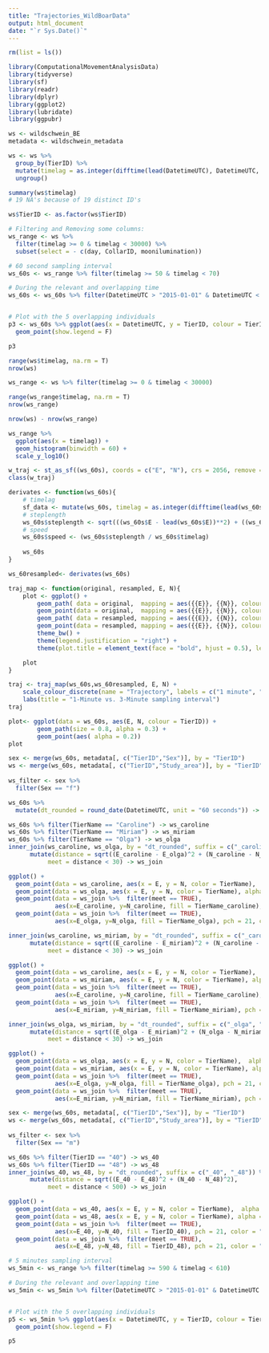 ```yaml
---
title: "Trajectories_WildBoarData"
output: html_document
date: "`r Sys.Date()`"
---
```


```r
rm(list = ls())
```


```r
library(ComputationalMovementAnalysisData)
library(tidyverse)
library(sf)
library(readr)        
library(dplyr)        
library(ggplot2)      
library(lubridate)
library(ggpubr)
```


```r
ws <- wildschwein_BE
metadata <- wildschwein_metadata
```


```r
ws <- ws %>% 
  group_by(TierID) %>% 
  mutate(timelag = as.integer(difftime(lead(DatetimeUTC), DatetimeUTC, units = "secs"))) %>% 
  ungroup()

summary(ws$timelag)
# 19 NA's because of 19 distinct ID's
```

```r

ws$TierID <- as.factor(ws$TierID)

# Filtering and Removing some columns:
ws_range <- ws %>% 
  filter(timelag >= 0 & timelag < 30000) %>% 
  subset(select = - c(day, CollarID, moonilumination))
```


```r
# 60 second sampling interval
ws_60s <- ws_range %>% filter(timelag >= 50 & timelag < 70)
```

```r
# During the relevant and overlapping time
ws_60s <- ws_60s %>% filter(DatetimeUTC > "2015-01-01" & DatetimeUTC < "2016-01-01")


# Plot with the 5 overlapping individuals
p3 <- ws_60s %>% ggplot(aes(x = DatetimeUTC, y = TierID, colour = TierID)) +
  geom_point(show.legend = F)

p3

```


```r
range(ws$timelag, na.rm = T)
nrow(ws)

ws_range <- ws %>% filter(timelag >= 0 & timelag < 30000) 

range(ws_range$timelag, na.rm = T)
nrow(ws_range)

nrow(ws) - nrow(ws_range)
```


```r
ws_range %>% 
  ggplot(aes(x = timelag)) +
  geom_histogram(binwidth = 60) +
  scale_y_log10()
```
```r
w_traj <- st_as_sf((ws_60s), coords = c("E", "N"), crs = 2056, remove = FALSE)
class(w_traj)
```


```r
derivates <- function(ws_60s){
    # timelag
    sf_data <- mutate(ws_60s, timelag = as.integer(difftime(lead(ws_60s$DatetimeUTC), ws_60s$DatetimeUTC, units = "secs")))
    # steplength
    ws_60s$steplength <- sqrt(((ws_60s$E - lead(ws_60s$E))**2) + ((ws_60s$N - lead(ws_60s$N))**2)) 
    # speed
    ws_60s$speed <- (ws_60s$steplength / ws_60s$timelag)
    
    ws_60s
}
```

```r
ws_60resampled<- derivates(ws_60s)
```


```r
traj_map <- function(original, resampled, E, N){
    plot <- ggplot() + 
        geom_path( data = original,  mapping = aes({{E}}, {{N}}, colour = "cyan"), size = 0.8, alpha = 0.2) +
        geom_point(data = original,  mapping = aes({{E}}, {{N}}, colour = "cyan"), alpha = 0.2) + 
        geom_path( data = resampled, mapping = aes({{E}}, {{N}}, colour = "red"),  size = 1) +
        geom_point(data = resampled, mapping = aes({{E}}, {{N}}, colour = "red"),  size = 1.2) +
        theme_bw() +
        theme(legend.justification = "right") +
        theme(plot.title = element_text(face = "bold", hjust = 0.5), legend.title = element_text(face = "bold", hjust = 0.5))

    plot
}
```

```r
traj <- traj_map(ws_60s,ws_60resampled, E, N) + 
    scale_colour_discrete(name = "Trajectory", labels = c("1 minute", "3 minutes")) +
    labs(title = "1-Minute vs. 3-Minute sampling interval")
traj
```


```r
plot<- ggplot(data = ws_60s, aes(E, N, colour = TierID)) +
        geom_path(size = 0.8, alpha = 0.3) +
        geom_point(aes( alpha = 0.2))
plot
```


```r
sex <- merge(ws_60s, metadata[, c("TierID","Sex")], by = "TierID")
ws <- merge(ws_60s, metadata[, c("TierID","Study_area")], by = "TierID")
  
ws_filter <- sex %>% 
  filter(Sex == "f")
```

```r
ws_60s %>% 
  mutate(dt_rounded = round_date(DatetimeUTC, unit = "60 seconds")) -> ws_60s 
```

```r
ws_60s %>% filter(TierName == "Caroline") -> ws_caroline
ws_60s %>% filter(TierName == "Miriam") -> ws_miriam
ws_60s %>% filter(TierName == "Olga") -> ws_olga
inner_join(ws_caroline, ws_olga, by = "dt_rounded", suffix = c("_caroline", "_olga")) %>% 
      mutate(distance = sqrt((E_caroline - E_olga)^2 + (N_caroline - N_olga)^2),
           meet = distance < 30) -> ws_join
```


```r
ggplot() +
  geom_point(data = ws_caroline, aes(x = E, y = N, color = TierName),  alpha = 0.1, size = 0.5) +
  geom_point(data = ws_olga, aes(x = E, y = N, color = TierName), alpha = 0.1, size = 0.5) +
  geom_point(data = ws_join %>%  filter(meet == TRUE),
             aes(x=E_caroline, y=N_caroline, fill = TierName_caroline), pch = 21, color = "black") +
  geom_point(data = ws_join %>%  filter(meet == TRUE),
             aes(x=E_olga, y=N_olga, fill = TierName_olga), pch = 21, color = "black") #+ theme_void()
```

```r
inner_join(ws_caroline, ws_miriam, by = "dt_rounded", suffix = c("_caroline", "_miriam")) %>% 
      mutate(distance = sqrt((E_caroline - E_miriam)^2 + (N_caroline - N_miriam)^2),
           meet = distance < 30) -> ws_join
```

```r
ggplot() +
  geom_point(data = ws_caroline, aes(x = E, y = N, color = TierName),  alpha = 0.1, size = 0.5) +
  geom_point(data = ws_miriam, aes(x = E, y = N, color = TierName), alpha = 0.1, size = 0.5) +
  geom_point(data = ws_join %>%  filter(meet == TRUE),
             aes(x=E_caroline, y=N_caroline, fill = TierName_caroline), pch = 21, color = "black") +
  geom_point(data = ws_join %>%  filter(meet == TRUE),
             aes(x=E_miriam, y=N_miriam, fill = TierName_miriam), pch = 21, color = "black") #+ theme_void()
```



```r
inner_join(ws_olga, ws_miriam, by = "dt_rounded", suffix = c("_olga", "_miriam")) %>% 
      mutate(distance = sqrt((E_olga - E_miriam)^2 + (N_olga - N_miriam)^2),
           meet = distance < 30) -> ws_join
```

```r
ggplot() +
  geom_point(data = ws_olga, aes(x = E, y = N, color = TierName),  alpha = 0.1, size = 0.5) +
  geom_point(data = ws_miriam, aes(x = E, y = N, color = TierName), alpha = 0.1, size = 0.5) +
  geom_point(data = ws_join %>%  filter(meet == TRUE),
             aes(x=E_olga, y=N_olga, fill = TierName_olga), pch = 21, color = "black") +
  geom_point(data = ws_join %>%  filter(meet == TRUE),
             aes(x=E_miriam, y=N_miriam, fill = TierName_miriam), pch = 21, color = "black") #+ theme_void()
```


```r
sex <- merge(ws_60s, metadata[, c("TierID","Sex")], by = "TierID")
ws <- merge(ws_60s, metadata[, c("TierID","Study_area")], by = "TierID")
  
ws_filter <- sex %>% 
  filter(Sex == "m")
```


```r
ws_60s %>% filter(TierID == "40") -> ws_40
ws_60s %>% filter(TierID == "48") -> ws_48
inner_join(ws_40, ws_48, by = "dt_rounded", suffix = c("_40", "_48")) %>% 
      mutate(distance = sqrt((E_40 - E_48)^2 + (N_40 - N_48)^2),
           meet = distance < 500) -> ws_join
```


```r
ggplot() +
  geom_point(data = ws_40, aes(x = E, y = N, color = TierName),  alpha = 0.1, size = 0.5) +
  geom_point(data = ws_48, aes(x = E, y = N, color = TierName), alpha = 0.1, size = 0.5) +
  geom_point(data = ws_join %>%  filter(meet == TRUE),
             aes(x=E_40, y=N_40, fill = TierID_40), pch = 21, color = "black") +
  geom_point(data = ws_join %>%  filter(meet == TRUE),
             aes(x=E_48, y=N_48, fill = TierID_48), pch = 21, color = "black") #+ theme_void()
```




```r
# 5 minutes sampling interval
ws_5min <- ws_range %>% filter(timelag >= 590 & timelag < 610)
```

```r
# During the relevant and overlapping time
ws_5min <- ws_5min %>% filter(DatetimeUTC > "2015-01-01" & DatetimeUTC < "2016-01-01")


# Plot with the 5 overlapping individuals
p5 <- ws_5min %>% ggplot(aes(x = DatetimeUTC, y = TierID, colour = TierID)) +
  geom_point(show.legend = F)

p5

```


